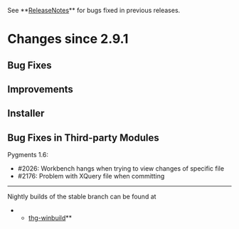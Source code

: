 ﻿See **[[ReleaseNotes]]** for bugs fixed in previous releases.

= Changes since 2.9.1 =

== Bug Fixes ==

== Improvements ==

== Installer ==

== Bug Fixes in Third-party Modules ==

Pygments 1.6:
* #2026: Workbench hangs when trying to view changes of specific file
* #2176: Problem with XQuery file when committing

----

Nightly builds of the stable branch can be found at
**[[http://bitbucket.org/tortoisehg/thg-winbuild/downloads/|thg-winbuild]]**